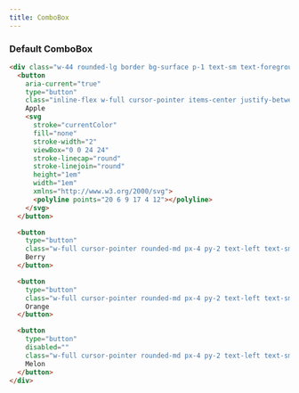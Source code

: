 ```yaml
---
title: ComboBox
---
```



### Default ComboBox

<DefaultComboBox />

```html title="combo-box.html"
<div class="w-44 rounded-lg border bg-surface p-1 text-sm text-foreground">
  <button
    aria-current="true"
    type="button"
    class="inline-flex w-full cursor-pointer items-center justify-between gap-2 rounded-md bg-accent px-4 py-2 text-left text-sm text-accent-foreground disabled:pointer-events-none disabled:cursor-default">
    Apple
    <svg
      stroke="currentColor"
      fill="none"
      stroke-width="2"
      viewBox="0 0 24 24"
      stroke-linecap="round"
      stroke-linejoin="round"
      height="1em"
      width="1em"
      xmlns="http://www.w3.org/2000/svg">
      <polyline points="20 6 9 17 4 12"></polyline>
    </svg>
  </button>

  <button
    type="button"
    class="w-full cursor-pointer rounded-md px-4 py-2 text-left text-sm hover:bg-accent hover:text-accent-foreground disabled:pointer-events-none disabled:cursor-default">
    Berry
  </button>

  <button
    type="button"
    class="w-full cursor-pointer rounded-md px-4 py-2 text-left text-sm hover:bg-accent hover:text-accent-foreground disabled:pointer-events-none disabled:cursor-default">
    Orange
  </button>

  <button
    type="button"
    disabled=""
    class="w-full cursor-pointer rounded-md px-4 py-2 text-left text-sm hover:bg-accent hover:text-accent-foreground disabled:pointer-events-none disabled:cursor-default disabled:bg-surface disabled:opacity-50">
    Melon
  </button>
</div>
```
